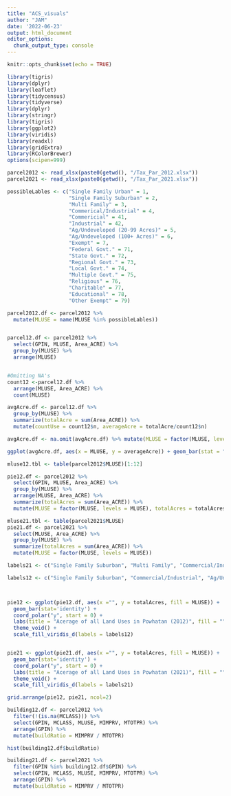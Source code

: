 ```yaml
---
title: "ACS_visuals"
author: "JAM"
date: '2022-06-23'
output: html_document
editor_options: 
  chunk_output_type: console
---
```


```r
knitr::opts_chunk$set(echo = TRUE)

library(tigris)
library(dplyr)
library(leaflet)
library(tidycensus)
library(tidyverse)
library(dplyr)
library(stringr)
library(tigris)
library(ggplot2)
library(viridis)
library(readxl)
library(gridExtra)
library(RColorBrewer)
options(scipen=999)
```


```r
parcel2012 <- read_xlsx(paste0(getwd(), "/Tax_Par_2012.xlsx"))
parcel2021 <- read_xlsx(paste0(getwd(), "/Tax_Par_2021.xlsx"))
```


```r

possibleLables <- c("Single Family Urban" = 1, 
                    "Single Family Suburban" = 2,
                    "Multi Family" = 3, 
                    "Commerical/Industrial" = 4,
                    "Commericial" = 41, 
                    "Industrial" = 42,
                    "Ag/Undeveloped (20-99 Acres)" = 5, 
                    "Ag/Undeveloped (100+ Acres)" = 6,
                    "Exempt" = 7,
                    "Federal Govt." = 71, 
                    "State Govt." = 72,
                    "Regional Govt." = 73,
                    "Local Govt." = 74,
                    "Multiple Govt." = 75,
                    "Religious" = 76,
                    "Charitable" = 77,
                    "Educational" = 78,
                    "Other Exempt" = 79)

parcel2012.df <- parcel2012 %>%
  mutate(MLUSE = name(MLUSE %in% possibleLables))


parcel12.df <- parcel2012 %>%
  select(GPIN, MLUSE, Area_ACRE) %>%
  group_by(MLUSE) %>%
  arrange(MLUSE)


#Omitting NA's
count12 <-parcel12.df %>%
  arrange(MLUSE, Area_ACRE) %>%
  count(MLUSE)

avgAcre.df <- parcel12.df %>% 
  group_by(MLUSE) %>%
  summarize(totalAcre = sum(Area_ACRE)) %>%
  mutate(countUse = count12$n, averageAcre = totalAcre/count12$n)

avgAcre.df <- na.omit(avgAcre.df) %>% mutate(MLUSE = factor(MLUSE, levels = MLUSE))

ggplot(avgAcre.df, aes(x = MLUSE, y = averageAcre)) + geom_bar(stat = "identity") + scale_fill_viridis_d(labels =)


```

















```r
mluse12.tbl <- table(parcel2012$MLUSE)[1:12]

pie12.df <- parcel2012 %>% 
  select(GPIN, MLUSE, Area_ACRE) %>% 
  group_by(MLUSE) %>% 
  arrange(MLUSE, Area_ACRE) %>%
  summarize(totalAcres = sum(Area_ACRE)) %>%
  mutate(MLUSE = factor(MLUSE, levels = MLUSE), totalAcres = totalAcres / mluse12.tbl)

mluse21.tbl <- table(parcel2021$MLUSE)
pie21.df <- parcel2021 %>% 
  select(MLUSE, Area_ACRE) %>% 
  group_by(MLUSE) %>% 
  summarize(totalAcres = sum(Area_ACRE)) %>%
  mutate(MLUSE = factor(MLUSE, levels = MLUSE))
```


```r

labels21 <- c("Single Family Suburban", "Multi Family", "Commercial/Industries", "Ag/Undeveloped (20-99 Acres)", "Ag/Undeveloped (100+ Acres)", "Federal Govt.", "State Govt.", "Local Govt.", "Religious", "Charitable", "Educational", "Other Exempt", "NA")

labels12 <- c("Single Family Suburban", "Commercial/Industrial", "Ag/Undeveloped (20-99 Acres)", "Ag/Undeveloped (100+ Acres)", "Federal Govt.", "State Govt.", "Local Govt.", "Religious", "Charitable", "Educational", "Other Exempt")



pie12 <- ggplot(pie12.df, aes(x ="", y = totalAcres, fill = MLUSE)) + 
  geom_bar(stat='identity') + 
  coord_polar("y", start = 0) + 
  labs(title = "Acerage of all Land Uses in Powhatan (2012)", fill = "", caption = "Source: Administrative Data from Powhatan County") + 
  theme_void() + 
  scale_fill_viridis_d(labels = labels12)


pie21 <- ggplot(pie21.df, aes(x ="", y = totalAcres, fill = MLUSE)) + 
  geom_bar(stat='identity') + 
  coord_polar("y", start = 0) + 
  labs(title = "Acerage of all Land Uses in Powhatan (2021)", fill = "", caption = "Source: Administrative Data from Powhatan County") + 
  theme_void() + 
  scale_fill_viridis_d(labels = labels21)

grid.arrange(pie12, pie21, ncol=2)
```


```r
building12.df <- parcel2012 %>%
  filter(!(is.na(MCLASS))) %>%
  select(GPIN, MCLASS, MLUSE, MIMPRV, MTOTPR) %>%
  arrange(GPIN) %>%
  mutate(buildRatio = MIMPRV / MTOTPR)

hist(building12.df$buildRatio)

building21.df <- parcel2021 %>%
  filter(GPIN %in% building12.df$GPIN) %>%
  select(GPIN, MCLASS, MLUSE, MIMPRV, MTOTPR) %>%
  arrange(GPIN) %>%
  mutate(buildRatio = MIMPRV / MTOTPR)




```

